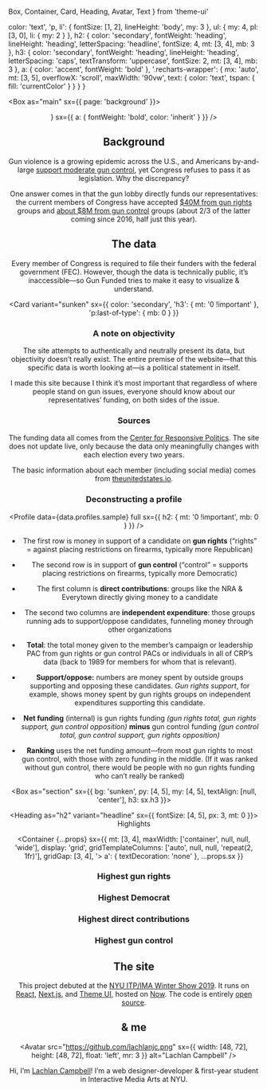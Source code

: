   Box,
  Container,
  Card,
  Heading,
  Avatar,
  Text
} from 'theme-ui'

<Meta
  title="About"
  description="Read about the background of gunfunded.com, a visualization of U.S. Congress’ funding on gun issues."
/>

  color: 'text',
  'p, li': {
    fontSize: [1, 2],
    lineHeight: 'body',
    my: 3
  },
  ul: {
    my: 4,
    pl: [3, 0],
    li: { my: 2 }
  },
  h2: {
    color: 'secondary',
    fontWeight: 'heading',
    lineHeight: 'heading',
    letterSpacing: 'headline',
    fontSize: 4,
    mt: [3, 4],
    mb: 3
  },
  h3: {
    color: 'secondary',
    fontWeight: 'heading',
    lineHeight: 'heading',
    letterSpacing: 'caps',
    textTransform: 'uppercase',
    fontSize: 2,
    mt: [3, 4],
    mb: 3
  },
  a: { color: 'accent', fontWeight: 'bold' },
  '.recharts-wrapper': {
    mx: 'auto',
    mt: [3, 5],
    overflowX: 'scroll',
    maxWidth: '90vw',
    text: {
      color: 'text',
      tspan: { fill: 'currentColor' }
    }
  }
}

<Box as="main" sx={{ page: 'background' }}>

<Header
  title="About"
  desc={<AboutHeader />}
  sx={{ a: { fontWeight: 'bold', color: 'inherit' } }}
/>

<Container as="article" sx={sx}>

## Background

Gun violence is a growing epidemic across the U.S., and Americans by-and-large [support moderate gun control](https://www.vox.com/2015/10/3/9444417/gun-violence-mass-shootings-us-america), yet Congress refuses to pass it as legislation. Why the discrepancy?

One answer comes in that the gun lobby directly funds our representatives: the current members of Congress have accepted [$40M from gun rights](https://www.opensecrets.org/industries/summary.php?ind=Q13&recipdetail=A&sortorder=U&cycle=All) groups and [about $8M from gun control](https://www.opensecrets.org/industries/summary.php?ind=Q12&recipdetail=A&sortorder=U&cycle=All) groups (about 2/3 of the latter coming since 2016, half just this year).

<StatGrid>
  <Stat
    unit="$"
    value={commaNumber(data.stats.gunRightsTotal)}
    label="total gun rights"
    lg
  />
  <Stat
    unit="$"
    value={commaNumber(data.stats.gunControlTotal)}
    label="total gun control"
    lg
  />
</StatGrid>

<Lobbying data={data.lobbying} />

## The data

Every member of Congress is required to file their funders with the federal government (FEC). However, though the data is technically public, it’s inaccessible—so Gun Funded tries to make it easy to visualize & understand.

<Card
  variant="sunken"
  sx={{
    color: 'secondary',
    'h3': { mt: '0 !important' },
    'p:last-of-type': { mb: 0 }
  }}
>

### A note on objectivity

The site attempts to authentically and neutrally present its data, but objectivity doesn’t really exist. The entire premise of the website—that this specific data is worth looking at—is a political statement in itself.

I made this site because I think it’s most important that regardless of where people stand on gun issues, everyone should know about our representatives’ funding, on both sides of the issue.

</Card>

### Sources

The funding data all comes from the [Center for Responsive Politics](https://www.opensecrets.org). The site does not update live, only because the data only meaningfully changes with each election every two years.

The basic information about each member (including social media) comes from [theunitedstates.io](https://theunitedstates.io).

### Deconstructing a profile

<Profile
  data={data.profiles.sample}
  full
  sx={{ h2: { mt: '0 !important', mb: 0 } }}
/>

- The first row is money in support of a candidate on **gun rights** (“rights” = against placing restrictions on firearms, typically more Republican)
- The second row is in support of **gun control** (“control” = supports placing restrictions on firearms, typically more Democratic)
- The first column is **direct contributions**: groups like the NRA & Everytown directly giving money to a candidate
- The second two columns are **independent expenditure**: those groups running ads to support/oppose candidates, funneling money through other organizations

- **Total**: the total money given to the member’s campaign or leadership PAC from gun rights or gun control PACs or individuals in all of CRP’s data (back to 1989 for members for whom that is relevant).
- **Support/oppose:** numbers are money spent by outside groups supporting and opposing these candidates. _Gun rights support_, for example, shows money spent by gun rights groups on independent expenditures supporting this candidate.
- **Net funding** (internal) is gun rights funding _(gun rights total, gun rights support, gun control opposition)_ **minus** gun&nbsp;control funding _(gun control total, gun control support, gun rights opposition)_
- **Ranking** uses the net funding amount—from most gun rights to most gun control, with those with zero funding in the middle. (If it was ranked without gun control, there would be <span children={data.stats.unRightsCount} /> people with no gun rights funding who can’t really be ranked)

</Container>

<Box as="section" sx={{ bg: 'sunken', py: [4, 5], my: [4, 5], textAlign: [null, 'center'],
h3: sx.h3 }}>

<Heading as="h2" variant="headline" sx={{ fontSize: [4, 5], px: 3, mt: 0 }}>
  Highlights
</Heading>

<Container
  {...props}
  sx={{
    mt: [3, 4],
    maxWidth: ['container', null, null, 'wide'],
    display: 'grid',
    gridTemplateColumns: ['auto', null, null, 'repeat(2, 1fr)'],
    gridGap: [3, 4],
    '> a': {
      textDecoration: 'none'
    },
    ...props.sx
  }}
>
  <div>

### Highest gun rights

<Profile data={data.profiles.highestRights} />

  </div>
  <div>

### Highest Democrat

<Profile data={data.profiles.highestRightsDem} />

  </div>
    <div>

### Highest direct contributions

<Profile data={data.profiles.highestRightsDirect} />

  </div>
  <div>

### Highest gun control

<Profile data={data.profiles.highestControl} />

  </div>
</Container>

</Box>

<Container as="article" sx={sx}>

## The site

This project debuted at the [NYU ITP/IMA Winter Show 2019](https://itp.nyu.edu/shows/winter2019/). It runs on [React](https://reactjs.org), [Next.js](https://nextjs.org), and [Theme UI](http://theme-ui.com), hosted on [Now](https://zeit.co). The code is entirely [open source](https://github.com/lachlanjc/gunfunded).

## & me

<Avatar
  src="https://github.com/lachlanjc.png"
  sx={{ width: [48, 72], height: [48, 72], float: 'left', mr: 3 }}
  alt="Lachlan Campbell"
/>

Hi, I’m [Lachlan Campbell](https://lachlanjc.me)! I’m a web designer-developer & first-year student in Interactive Media Arts at NYU.

</Container>

</Box>
